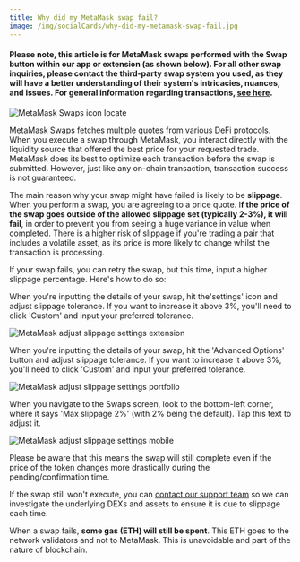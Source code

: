 ```yaml
---
title: Why did my MetaMask swap fail?
image: /img/socialCards/why-did-my-metamask-swap-fail.jpg
---
```



<CustomLayout />


#### Please note, this article is for MetaMask swaps performed with the Swap button within our app or extension (as shown below). **For all other swap inquiries, please contact the third-party swap system you used, as they will have a better understanding of their system's intricacies, nuances, and issues.** For general information regarding transactions, [see here](/transactions-and-gas/transactions/user-guide-transactions-and-failed-transactions).

<div class="center-container">
  <div class="img-small">
    <img
      src={
        require("../../img/token-swaps/why-did-my-metamask-swap-fail/MetaMask_Swaps_icon_locate.png")
          .default
      }
      alt="MetaMask Swaps icon locate"
    />
  </div>
</div>

MetaMask Swaps fetches multiple quotes from various DeFi protocols. When you execute a swap through MetaMask, you interact directly with the liquidity source that offered the best price for your requested trade. MetaMask does its best to optimize each transaction before the swap is submitted. However, just like any on-chain transaction, transaction success is not guaranteed.

The main reason why your swap might have failed is likely to be **slippage**. When you perform a swap, you are agreeing to a price quote. I**f the price of the swap goes outside of the allowed slippage set (typically 2-3%), it will fail**, in order to prevent you from seeing a huge variance in value when completed. There is a higher risk of slippage if you're trading a pair that includes a volatile asset, as its price is more likely to change whilst the transaction is processing.

If your swap fails, you can retry the swap, but this time, input a higher slippage percentage. Here's how to do so:

<Tabs>

<TabItem value="Extension" label="Extension">

When you're inputting the details of your swap, hit the'settings' icon and adjust slippage tolerance. If you want to increase it above 3%, you'll need to click 'Custom' and input your preferred tolerance.

<div class="center-container">
  <div class="img-small">
    <img
      src={
        require("../../img/token-swaps/why-did-my-metamask-swap-fail/MetaMask_adjust_slippage_settings_extension.gif")
          .default
      }
      alt="MetaMask adjust slippage settings extension"
    />
  </div>
</div>

</TabItem>

<TabItem value="Portfolio" label="Portfolio">

When you're inputting the details of your swap, hit the 'Advanced Options' button and adjust slippage tolerance. If you want to increase it above 3%, you'll need to click 'Custom' and input your preferred tolerance.

<div class="center-container">
  <div class="img-medium">
    <img
      src={
        require("../../img/token-swaps/why-did-my-metamask-swap-fail/MetaMask_adjust_slippage_settings_portfolio.png")
          .default
      }
      alt="MetaMask adjust slippage settings portfolio"
    />
  </div>
</div>

</TabItem>

<TabItem value="Mobile" label="Mobile">

When you navigate to the Swaps screen, look to the bottom-left corner, where it says 'Max slippage 2%' (with 2% being the default). Tap this text to adjust it.

<div class="center-container">
  <div class="img-small">
    <img
      src={
        require("../../img/token-swaps/why-did-my-metamask-swap-fail/MetaMask_adjust_slippage_settings_mobile.gif")
          .default
      }
      alt="MetaMask adjust slippage settings mobile"
    />
  </div>
</div>

</TabItem>

</Tabs>

Please be aware that this means the swap will still complete even if the price of the token changes more drastically during the pending/confirmation time.

If the swap still won't execute, you can [contact our support team](/getting-started/how-to-contact-metamask-support) so we can investigate the underlying DEXs and assets to ensure it is due to slippage each time.

When a swap fails, **some gas (ETH) will still be spent**. This ETH goes to the network validators and not to MetaMask. This is unavoidable and part of the nature of blockchain.
